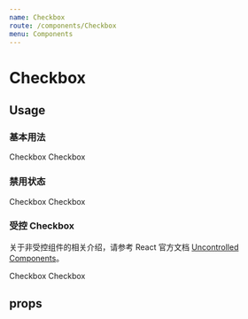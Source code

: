 ```yaml
---
name: Checkbox
route: /components/Checkbox
menu: Components
---
```



# Checkbox

## Usage

### 基本用法

<Playground>
  <Checkbox>Checkbox</Checkbox>
  <Checkbox defaultChecked={true}>Checkbox</Checkbox>
</Playground>

### 禁用状态

<Playground>
  <Checkbox disabled={true}>Checkbox</Checkbox>
  <Checkbox defaultChecked={true} disabled={true}>
    Checkbox
  </Checkbox>
</Playground>

### 受控 Checkbox

关于非受控组件的相关介绍，请参考 React 官方文档 [Uncontrolled Components](https://reactjs.org/docs/uncontrolled-components.html)。

<Playground>
  <Checkbox>Checkbox</Checkbox>
  <Checkbox checked={true}>Checkbox</Checkbox>
</Playground>

## props

<PropsTable of={Checkbox} />
